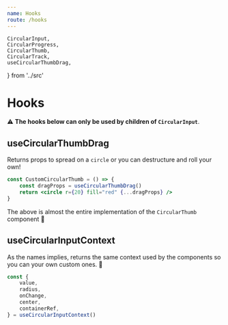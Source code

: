 ```yaml
---
name: Hooks
route: /hooks
---
```


	CircularInput,
	CircularProgress,
	CircularThumb,
	CircularTrack,
	useCircularThumbDrag,
} from '../src'

# Hooks

⚠️ **The hooks below can only be used by children of `CircularInput`**.

## useCircularThumbDrag

Returns props to spread on a `circle` or you can destructure and roll your own!

```jsx
const CustomCircularThumb = () => {
	const dragProps = useCircularThumbDrag()
	return <circle r={20} fill="red" {...dragProps} />
}
```

The above is almost the entire implementation of the `CircularThumb` component 💪

## useCircularInputContext

As the names implies, returns the same context used by the components so you can your own custom ones. 🙂

```jsx
const {
	value,
	radius,
	onChange,
	center,
	containerRef,
} = useCircularInputContext()
```
